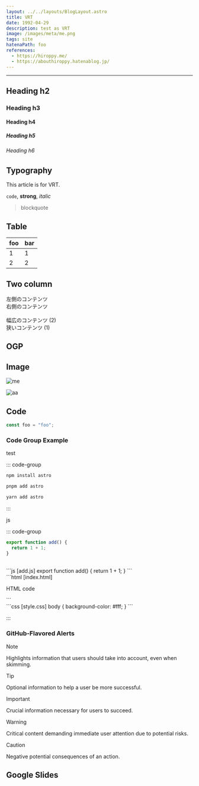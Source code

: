 ```yaml
---
layout: ../../layouts/BlogLayout.astro
title: VRT
date: 1992-04-29
description: test as VRT
image: /images/meta/me.png
tags: site
hatenaPath: foo
references:
  - https://hiroppy.me/
  - https://abouthiroppy.hatenablog.jp/
---
```



---

## Heading h2

### Heading h3

#### Heading h4

##### Heading h5

###### Heading h6

## Typography

This article is for VRT.

`code`, **strong**, _italic_

> blockquote

## Table

| foo | bar |
| --- | --- |
| 1   | 1   |
| 2   | 2   |

## Two column

<TwoColumn>
  <div>左側のコンテンツ</div>
  <div>右側のコンテンツ</div>
</TwoColumn>

<br />

<TwoColumn ratio="2:1" gap="lg">
  <div>幅広のコンテンツ (2)</div>
  <div>狭いコンテンツ (1)</div>
</TwoColumn>

## OGP

<OG url="https://hiroppy.me" />

## Image

<Image alt="me" src="/images/meta/me.png" class="w-10" />

<br />

![aa](../../assets/images/meta/me.png)

## Code

```ts
const foo = "foo";
```

### Code Group Example

test

<OG url="https://hiroppy.me" />

::: code-group

```bash [npm]
npm install astro
```

```bash [pnpm]
pnpm add astro
```

```bash [yarn]
yarn add astro
```

:::

js

::: code-group

```ts [add.ts] {"2": 2}
export function add() {
  return 1 + 1;
}
```

<br />
```js [add.js]
export function add() {
  return 1 + 1;
}
```
<br />
```html [index.html]
<div>
  <p>HTML code</p>
</div>
```
<br />
```css [style.css]
body {
  background-color: #fff;
}
```

:::

### GitHub-Flavored Alerts

> [!NOTE]
> Highlights information that users should take into account, even when skimming.

> [!TIP]
> Optional information to help a user be more successful.

> [!IMPORTANT]
> Crucial information necessary for users to succeed.

> [!WARNING]
> Critical content demanding immediate user attention due to potential risks.

> [!CAUTION]
> Negative potential consequences of an action.

## Google Slides

<OG url="https://docs.google.com/presentation/d/e/2PACX-1vTW6FYDrDsP-KDNZFS0wdpWxI-ePyk_EwVV4XbxYy3skbKsyxyG_3U6Yr_tYdFZkxIBohEIrVyCgvme/pub" />
